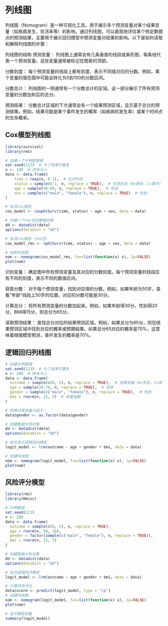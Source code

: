 # 列线图

列线图（Nomogram）是一种可视化工具，用于展示多个预测变量对某个结果变量（如疾病发生、存活率等）的影响。通过列线图，可以直观地评估某个特定数据点的预测结果，主要用于展示回归模型中预测变量对结果的影响。以下是如何读取和解释列线图的步骤：

列线图的结构 预测变量： 列线图上通常会有几条垂直的线段或条形图，每条线代表一个预测变量。这些变量通常被标记在图表的顶部。

分数刻度： 每个预测变量的线段上都有刻度，表示不同值对应的分数。例如，某个变量的值在图中可能会转化为0到100的分数区间。

分数总计： 列线图的一侧通常有一个分数总计的区域。这一部分展示了所有预测变量的分数加和后的总分。

预测结果： 分数总计区域的下方通常会有一个结果预测区域，显示基于总分的预测结果。例如，结果可能是某个事件发生的概率（如疾病的发生率）或某个时间点的生存概率。

## Cox模型列线图

```r

library(survival)
library(rms)

# 创建一个示例数据框
set.seed(123)  # 为了结果可重复
n <- 100  # 样本大小
data <- data.frame(
    time = rexp(n, 0.1),  # 生存时间
    status = sample(0:1, n, replace = TRUE),  # 生存状态（0=删失，1=事件）
    age = sample(40:80, n, replace = TRUE),  # 年龄
    sex = sample(c("male", "female"), n, replace = TRUE)  # 性别
)

# 拟合Cox模型
cox_model <- coxph(Surv(time, status) ~ age + sex, data = data)

# 创建一个rms包的数据对象
dd <- datadist(data)
options(datadist = "dd")

# 拟合Cox模型（rms包）
cox_model_rms <- cph(Surv(time, status) ~ age + sex, data = data)

# 绘制列线图
nom <- nomogram(cox_model_rms, fun=list(function(x) x), lp=FALSE)
plot(nom)


```

识别变量： 确定图中所有预测变量及其对应的分数刻度。每个预测变量的线段应有不同的刻度，表示不同的数值区间。

获取分数： 对于每个预测变量，找到对应值的分数。例如，如果年龄为50岁，查看“年龄”线段上50岁的位置，对应的分数可能是30分。

计算总分： 将所有预测变量的分数加起来。例如，如果年龄得30分，性别得20分，BMI得15分，则总分为65分。

读取预测结果： 查找总分对应的结果预测区域。例如，如果总分为65分，则在结果预测区域中找到对应的概率或预期结果。如果总分65对应的概率是70%，这意味着根据模型预测，事件发生的概率是70%。

## 逻辑回归列线图

```r
# 创建示例数据
set.seed(123)  # 为了结果可重复
n <- 200  # 样本大小
data <- data.frame(
  outcome = sample(c(0, 1), n, replace = TRUE),  # 结果变量（0=失败，1=成功）
  age = sample(20:70, n, replace = TRUE),  # 年龄
  gender = sample(c("male", "female"), n, replace = TRUE),  # 性别
  bmi = rnorm(n, 25, 5)  # 体重指数
)

# 转换分类变量为因子
data$gender <- as.factor(data$gender)

# 创建数据分布对象
dd <- datadist(data)
options(datadist = "dd")

# 拟合多元逻辑回归模型
logit_model <- lrm(outcome ~ age + gender + bmi, data = data)

# 创建列线图
nom <- nomogram(logit_model, fun=list(function(x) x), lp=FALSE)
plot(nom)
```

## 风险评分模型

```r
library(rms)
library(Hmisc)

# 示例数据
set.seed(123)
n <- 200
data <- data.frame(
  outcome = sample(c(0, 1), n, replace = TRUE),
  age = rnorm(n, 50, 10),
  gender = factor(sample(c("male", "female"), n, replace = TRUE)),
  bmi = rnorm(n, 25, 5)
)

# 创建数据分布对象
dd <- datadist(data)
options(datadist = "dd")

# 拟合逻辑回归模型
logit_model <- lrm(outcome ~ age + gender + bmi, data = data)

# 计算风险评分
data$score <- predict(logit_model, type = "lp")
# 创建列线图
nom <- nomogram(logit_model, fun=list(function(x) x), lp=FALSE)
plot(nom)

# 显示模型系数
summary(logit_model)
```
